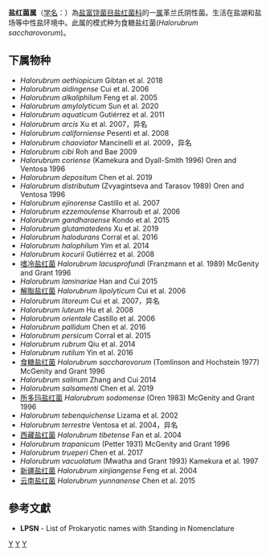 {{Automatic taxobox
| taxon = Halorubrum
| authority = McGenity and Grant, 1996
| type species = 食糖盐红菌<br>''Halorubrum saccharovorum''
| type species authority = (Tomlinson and Hochstein, 1977) McGenity and Grant, 1996
| synonyms = ''Halorubrobacterium'' <small>Kamekura and Dyall-Smith 1996</small>
}}
'''盐红菌属'''（[[学名|学名]]：{{lang|la|''Halorubrum''}}）為[[盐富饶菌目|盐富饶菌目]][[盐红菌科|盐红菌科]]的一[[属|属]]革兰氏阴性菌。生活在盐湖和盐场等中性盐环境中。此属的模式种为食糖盐红菌(''Halorubrum saccharovorum'')。

==下属物种==
* ''Halorubrum aethiopicum'' Gibtan et al. 2018
* ''Halorubrum aidingense'' Cui et al. 2006
* ''Halorubrum alkaliphilum'' Feng et al. 2005
* ''Halorubrum amylolyticum'' Sun et al. 2020
* ''Halorubrum aquaticum'' Gutiérrez et al. 2011
* ''Halorubrum arcis'' Xu et al. 2007，异名
* ''Halorubrum californiense'' Pesenti et al. 2008
* ''Halorubrum chaoviator'' Mancinelli et al. 2009，异名
* ''Halorubrum cibi'' Roh and Bae 2009
* ''Halorubrum coriense'' (Kamekura and Dyall-Smith 1996) Oren and Ventosa 1996
* ''Halorubrum depositum'' Chen et al. 2019
* ''Halorubrum distributum'' (Zvyagintseva and Tarasov 1989) Oren and Ventosa 1996
* ''Halorubrum ejinorense'' Castillo et al. 2007
* ''Halorubrum ezzemoulense'' Kharroub et al. 2006
* ''Halorubrum gandharaense'' Kondo et al. 2015
* ''Halorubrum glutamatedens'' Xu et al. 2019
* ''Halorubrum halodurans'' Corral et al. 2016
* ''Halorubrum halophilum'' Yim et al. 2014
* ''Halorubrum kocurii'' Gutiérrez et al. 2008
* [[嗜冷盐红菌|嗜冷盐红菌]] ''Halorubrum lacusprofundi'' (Franzmann et al. 1989) McGenity and Grant 1996
* ''Halorubrum laminariae'' Han and Cui 2015
* [[解脂盐红菌|解脂盐红菌]] ''Halorubrum lipolyticum'' Cui et al. 2006
* ''Halorubrum litoreum'' Cui et al. 2007，异名
* ''Halorubrum luteum'' Hu et al. 2008
* ''Halorubrum orientale'' Castillo et al. 2006
* ''Halorubrum pallidum'' Chen et al. 2016
* ''Halorubrum persicum'' Corral et al. 2015
* ''Halorubrum rubrum'' Qiu et al. 2014
* ''Halorubrum rutilum'' Yin et al. 2016
* [[食糖盐红菌|食糖盐红菌]] ''Halorubrum saccharovorum'' (Tomlinson and Hochstein 1977) McGenity and Grant 1996
* ''Halorubrum salinum'' Zhang and Cui 2014
* ''Halorubrum salsamenti'' Chen et al. 2019
* [[所多玛盐红菌|所多玛盐红菌]] ''Halorubrum sodomense'' (Oren 1983) McGenity and Grant 1996
* ''Halorubrum tebenquichense'' Lizama et al. 2002
* ''Halorubrum terrestre'' Ventosa et al. 2004，异名
* [[西藏盐红菌|西藏盐红菌]] ''Halorubrum tibetense'' Fan et al. 2004
* ''Halorubrum trapanicum'' (Petter 1931) McGenity and Grant 1996
* ''Halorubrum trueperi'' Chen et al. 2017
* ''Halorubrum vacuolatum'' (Mwatha and Grant 1993) Kamekura et al. 1997
* [[新疆盐红菌|新疆盐红菌]] ''Halorubrum xinjiangense'' Feng et al. 2004
* [[云南盐红菌|云南盐红菌]] ''Halorubrum yunnanense'' Chen et al. 2015

==參考文獻==
{{reflist}}
* '''LPSN''' - List of Prokaryotic names with Standing in Nomenclature

{{taxonbar}}

[[Category:革兰氏阴性菌|Y]]
[[Category:_盐红菌科|Y]]
[[Category:1996年描述的分类群|Y]]